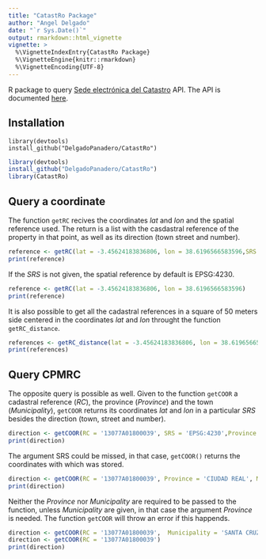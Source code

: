 ```yaml
---
title: "CatastRo Package"
author: "Angel Delgado"
date: "`r Sys.Date()`"
output: rmarkdown::html_vignette
vignette: >
  %\VignetteIndexEntry{CatastRo Package}
  %\VignetteEngine{knitr::rmarkdown}
  %\VignetteEncoding{UTF-8}
---
```



R package to query [Sede electrónica del Catastro](http://ovc.catastro.meh.es/ovcservweb/OVCSWLocalizacionRC/OVCCoordenadas.asmx) API. 
The API is documented [here](http://www.catastro.meh.es/ayuda/lang/castellano/servicios_web.htm).

## Installation

```
library(devtools)
install_github("DelgadoPanadero/CatastRo")
```
```r
library(devtools)
install_github("DelgadoPanadero/CatastRo")
library(CatastRo)
```

## Query a coordinate

The function `getRC` recives the coordinates *lat* and *lon* and the spatial reference used. The return is a list with the casdastral reference of the property in that point, as well as its direction (town street and number).


```r
reference <- getRC(lat = -3.45624183836806, lon = 38.6196566583596,SRS = 'EPSG:4230')
print(reference)
``` 

If the *SRS* is not given, the spatial reference by default is EPSG:4230.

```r
reference <- getRC(lat = -3.45624183836806, lon = 38.6196566583596)
print(reference)
``` 

It is also possible to get all the cadastral references in a square of 50 meters side centered in the coordinates *lat* and *lon* throught the function `getRC_distance`.

```r
references <- getRC_distance(lat = -3.45624183836806, lon = 38.6196566583596, SRS = 'EPSG:4230')
print(references)
``` 

## Query CPMRC 

The opposite query is possible as well. Given to the function `getCOOR` a cadastral reference (*RC*), the province (*Province*) and the  town (*Municipality*), `getCOOR` returns its coordinates *lat* and *lon* in a particular *SRS* besides the direction (town, street and number).

```r
direction <- getCOOR(RC = '13077A01800039', SRS = 'EPSG:4230',Province = 'CIUDAD REAL', Municipality = 'SANTA CRUZ DE MUDELA')
print(direction)
```

The argument SRS could be missed, in that case, `getCOOR()` returns the coordinates with which was stored.

```r
direction <- getCOOR(RC = '13077A01800039', Province = 'CIUDAD REAL', Municipality = 'SANTA CRUZ DE MUDELA')
print(direction)
```

Neither the *Province* nor *Municipality* are required to be passed to the function, unless *Municipality* are given, in that case the  argument *Province* is needed. The function `getCOOR` will throw an error if this happends.

```r
direction <- getCOOR(RC = '13077A01800039',  Municipality = 'SANTA CRUZ DE MUDELA')
direction <- getCOOR(RC = '13077A01800039')
print(direction)
```

